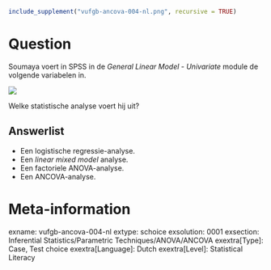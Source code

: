 ```r
include_supplement("vufgb-ancova-004-nl.png", recursive = TRUE)
```

Question
========
Soumaya voert in SPSS in de *General Linear Model - Univariate* module de volgende variabelen in. 

![](vufgb-ancova-004-nl.png)

Welke statistische analyse voert hij uit?

Answerlist
----------
* Een logistische regressie-analyse.
* Een *linear mixed model* analyse.
* Een factoriele ANOVA-analyse.
* Een ANCOVA-analyse.

Meta-information
================
exname: vufgb-ancova-004-nl
extype: schoice
exsolution: 0001
exsection: Inferential Statistics/Parametric Techniques/ANOVA/ANCOVA
exextra[Type]: Case, Test choice
exextra[Language]: Dutch
exextra[Level]: Statistical Literacy
